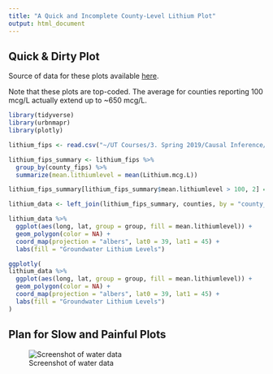 ```yaml
---
title: "A Quick and Incomplete County-Level Lithium Plot"
output: html_document
---
```


## Quick & Dirty Plot

Source of data for these plots available [here](https://psycheducation.org/treatment/mood-stabilizers/the-big-three-for-bipolar-depression/lithium/how-much-lithium-in-my-water/).

Note that these plots are top-coded. The average for counties reporting 100 mcg/L actually extend up to ~650 mcg/L.

```r
library(tidyverse)
library(urbnmapr)
library(plotly)

lithium_fips <- read.csv("~/UT Courses/3. Spring 2019/Causal Inference/CausalInferenceCourseHomework/ResearchProject/data/lithium_water_data/US_groundwater_lithium_withFIPS.csv", stringsAsFactors=FALSE, colClasses = c(NA, NA, NA, NA, "character"))

lithium_fips_summary <- lithium_fips %>%
  group_by(county_fips) %>%
  summarize(mean.lithiumlevel = mean(Lithium.mcg.L))

lithium_fips_summary[lithium_fips_summary$mean.lithiumlevel > 100, 2] = 100

lithium_data <- left_join(lithium_fips_summary, counties, by = "county_fips") 
```


```r
lithium_data %>%
  ggplot(aes(long, lat, group = group, fill = mean.lithiumlevel)) +
  geom_polygon(color = NA) +
  coord_map(projection = "albers", lat0 = 39, lat1 = 45) +
  labs(fill = "Groundwater Lithium Levels")
```


```r
ggplotly(
lithium_data %>%
  ggplot(aes(long, lat, group = group, fill = mean.lithiumlevel)) +
  geom_polygon(color = NA) +
  coord_map(projection = "albers", lat0 = 39, lat1 = 45) +
  labs(fill = "Groundwater Lithium Levels")
)
```

## Plan for Slow and Painful Plots

![Screenshot of water data](../figures/lithium_obs_1995_to_pres.png)

